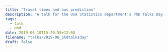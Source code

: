 ```yaml
---
title: "Travel times and bus prediction"
description: "A talk for the UoA Statistics department's PhD Talks Day 2019."
tags:
  - talk
  - phd
date: 2019-06-10T15:20:55+12:00
filename: "talks/2019-06_phdtalksday"
draft: false
---
```

